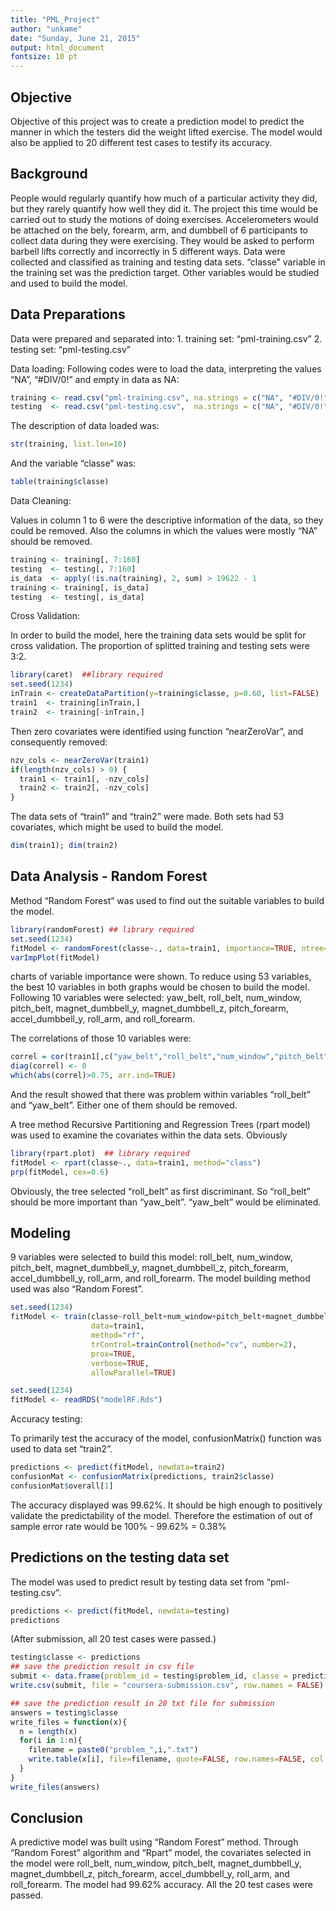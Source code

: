 ```yaml
---
title: "PML_Project"
author: "unkame"
date: "Sunday, June 21, 2015"
output: html_document
fontsize: 10 pt
---
```


## Objective
Objective of this project was to create a prediction model to predict the manner in which the testers did the weight lifted exercise. The model would also be applied to 20 different test cases to testify its accuracy.

## Background
People would regularly quantify how much of a particular activity they did, but they rarely quantify how well they did it. The project this time would be carried out to study the motions of doing exercises. Accelerometers would be attached on the bely, forearm, arm, and dumbbell of 6 participants to collect data during they were exercising. They would be asked to perform barbell lifts correctly and incorrectly in 5 different ways. Data were collected and classified as training and testing data sets. "classe" variable in the training set was the prediction target. Other variables would be studied and used to build the model.

## Data Preparations
Data were prepared and separated into:
1. training set: "pml-training.csv"
2. testing set: "pml-testing.csv"

Data loading:
Following codes were to load the data, interpreting the values "NA", "#DIV/0!" and empty in data as NA:
```r
training <- read.csv("pml-training.csv", na.strings = c("NA", "#DIV/0!", ""))
testing  <- read.csv("pml-testing.csv",  na.strings = c("NA", "#DIV/0!", ""))
```

The description of data loaded was:
```r
str(training, list.len=10)
```

And the variable "classe" was:
```r
table(training$classe)
```


Data Cleaning:

Values in column 1 to 6 were the descriptive information of the data, so they could be removed. Also the columns in which the values were mostly "NA" should be removed.
```r
training <- training[, 7:160]
testing  <- testing[, 7:160]
is_data  <- apply(!is.na(training), 2, sum) > 19622 - 1
training <- training[, is_data]
testing  <- testing[, is_data]
```


Cross Validation:

In order to build the model, here the training data sets would be split for cross validation. The proportion of splitted training and testing sets were 3:2.
```r
library(caret)  ##library required
set.seed(1234)
inTrain <- createDataPartition(y=training$classe, p=0.60, list=FALSE)
train1  <- training[inTrain,]
train2  <- training[-inTrain,]
```

Then zero covariates were identified using function "nearZeroVar", and consequently removed:
```r
nzv_cols <- nearZeroVar(train1)
if(length(nzv_cols) > 0) {
  train1 <- train1[, -nzv_cols]
  train2 <- train2[, -nzv_cols]
}
```

The data sets of "train1" and "train2" were made. Both sets had 53 covariates, which might be used to build the model.
```r
dim(train1); dim(train2)
```

## Data Analysis - Random Forest
Method "Random Forest" was used to find out the suitable variables to build the model. 
```r
library(randomForest) ## library required
set.seed(1234)
fitModel <- randomForest(classe~., data=train1, importance=TRUE, ntree=100)
varImpPlot(fitModel)
```

charts of variable importance were shown. To reduce using 53 variables, the best 10 variables in both graphs would be chosen to build the model. Following 10 variables were selected: yaw_belt, roll_belt, num_window, pitch_belt, magnet_dumbbell_y, magnet_dumbbell_z, pitch_forearm, accel_dumbbell_y, roll_arm, and roll_forearm. 

The correlations of those 10 variables were:
```r
correl = cor(train1[,c("yaw_belt","roll_belt","num_window","pitch_belt","magnet_dumbbell_z","magnet_dumbbell_y","pitch_forearm","accel_dumbbell_y","roll_arm","roll_forearm")])
diag(correl) <- 0
which(abs(correl)>0.75, arr.ind=TRUE)
```

And the result showed that there was problem within variables "roll_belt" and "yaw_belt". Either one of them should be removed.

A tree method Recursive Partitioning and Regression Trees (rpart model) was used to examine the covariates within the data sets. Obviously
```r
library(rpart.plot)  ## library required
fitModel <- rpart(classe~., data=train1, method="class")
prp(fitModel, cex=0.6)
```

Obviously, the tree selected "roll_belt" as first discriminant. So "roll_belt" should be more important than "yaw_belt". "yaw_belt" would be eliminated.

## Modeling
9 variables were selected to build this model: roll_belt, num_window, pitch_belt, magnet_dumbbell_y, magnet_dumbbell_z, pitch_forearm, accel_dumbbell_y, roll_arm, and roll_forearm. The model building method used was also "Random Forest".
```r
set.seed(1234)
fitModel <- train(classe~roll_belt+num_window+pitch_belt+magnet_dumbbell_y+magnet_dumbbell_z+pitch_forearm+accel_dumbbell_y+roll_arm+roll_forearm, 
                  data=train1, 
                  method="rf", 
                  trControl=trainControl(method="cv", number=2), 
                  prox=TRUE, 
                  verbose=TRUE, 
                  allowParallel=TRUE)
```
```r
set.seed(1234)
fitModel <- readRDS("modelRF.Rds")
```


Accuracy testing:

To primarily test the accuracy of the model, confusionMatrix() function was used to data set "train2".
```r
predictions <- predict(fitModel, newdata=train2)
confusionMat <- confusionMatrix(predictions, train2$classe)
confusionMat$overall[1]
```

The accuracy displayed was 99.62%. It should be high enough to positively validate the predictability of the model. Therefore the estimation of out of sample error rate would be 100% - 99.62% = 0.38%

## Predictions on the testing data set
The model was used to predict result by testing data set from "pml-testing.csv".
```r
predictions <- predict(fitModel, newdata=testing)
predictions
```
(After submission, all 20 test cases were passed.)

```r
testing$classe <- predictions
## save the prediction result in csv file
submit <- data.frame(problem_id = testing$problem_id, classe = predictions)
write.csv(submit, file = "coursera-submission.csv", row.names = FALSE)

## save the prediction result in 20 txt file for submission
answers = testing$classe
write_files = function(x){
  n = length(x)
  for(i in 1:n){
    filename = paste0("problem_",i,".txt")
    write.table(x[i], file=filename, quote=FALSE, row.names=FALSE, col.names=FALSE)
  }
}
write_files(answers)
```

## Conclusion
A predictive model was built using "Random Forest" method. Through "Random Forest" algorithm and "Rpart" model, the covariates selected in the model were roll_belt, num_window, pitch_belt, magnet_dumbbell_y, magnet_dumbbell_z, pitch_forearm, accel_dumbbell_y, roll_arm, and roll_forearm. The model had 99.62% accuracy. All the 20 test cases were passed.


